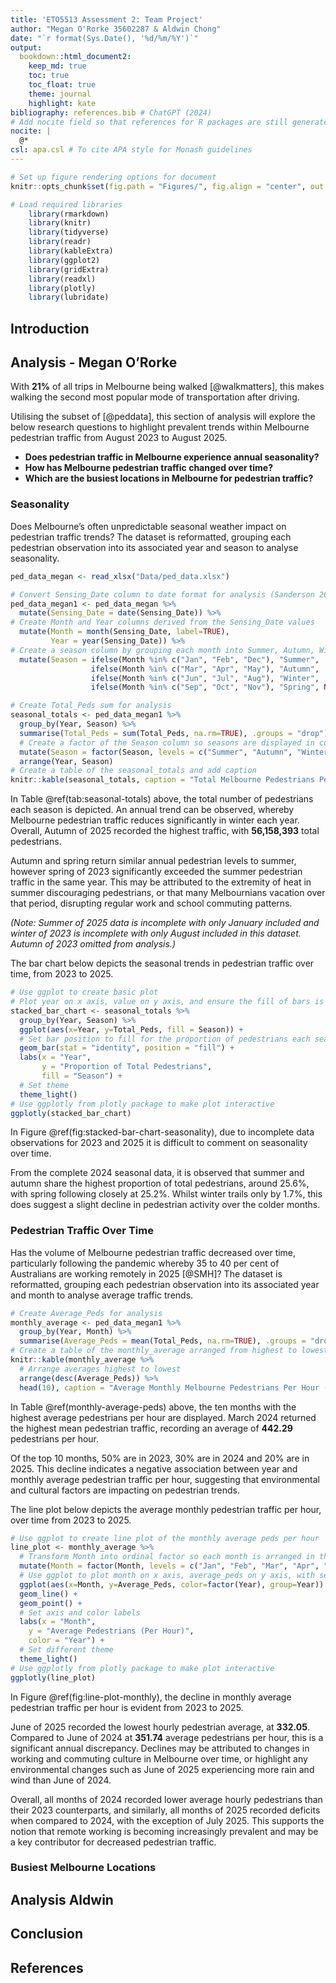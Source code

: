 ```yaml
---
title: 'ETO5513 Assessment 2: Team Project'
author: "Megan O'Rorke 35602287 & Aldwin Chong"
date: "`r format(Sys.Date(), '%d/%m/%Y')`"
output:
  bookdown::html_document2:
    keep_md: true
    toc: true
    toc_float: true
    theme: journal
    highlight: kate
bibliography: references.bib # ChatGPT (2024)
# Add nocite field so that references for R packages are still generated even though they are not explicitly cited in the report text
nocite: | 
  @*
csl: apa.csl # To cite APA style for Monash guidelines
---
```


```r
# Set up figure rendering options for document
knitr::opts_chunk$set(fig.path = "Figures/", fig.align = "center", out.width = "70%")
```

```r
# Load required libraries
    library(rmarkdown)
    library(knitr)
    library(tidyverse)
    library(readr)
    library(kableExtra)
    library(ggplot2)
    library(gridExtra)
    library(readxl)
    library(plotly)
    library(lubridate)
```

## Introduction

## Analysis - Megan O'Rorke

With **21%** of all trips in Melbourne being walked [@walkmatters], this makes walking the second most popular mode of transportation after driving.

Utilising the subset of [@peddata], this section of analysis will explore the below research questions to highlight prevalent trends within Melbourne pedestrian traffic from August 2023 to August 2025.

- **Does pedestrian traffic in Melbourne experience annual seasonality?**
- **How has Melbourne pedestrian traffic changed over time?** 
- **Which are the busiest locations in Melbourne for pedestrian traffic?**

### Seasonality

Does Melbourne's often unpredictable seasonal weather impact on pedestrian traffic trends? The dataset is reformatted, grouping each pedestrian observation into its associated year and season to analyse seasonality.

```r
ped_data_megan <- read_xlsx("Data/ped_data.xlsx")
```

```r
# Convert Sensing_Date column to date format for analysis (Sanderson 2024)
ped_data_megan1 <- ped_data_megan %>%
  mutate(Sensing_Date = date(Sensing_Date)) %>%
# Create Month and Year columns derived from the Sensing_Date values
  mutate(Month = month(Sensing_Date, label=TRUE), 
         Year = year(Sensing_Date)) %>%
# Create a season column by grouping each month into Summer, Autumn, Winter or Spring
  mutate(Season = ifelse(Month %in% c("Jan", "Feb", "Dec"), "Summer", 
                  ifelse(Month %in% c("Mar", "Apr", "May"), "Autumn", 
                  ifelse(Month %in% c("Jun", "Jul", "Aug"), "Winter", 
                  ifelse(Month %in% c("Sep", "Oct", "Nov"), "Spring", NA)))))
```

```r
# Create Total_Peds sum for analysis
seasonal_totals <- ped_data_megan1 %>%
  group_by(Year, Season) %>%
  summarise(Total_Peds = sum(Total_Peds, na.rm=TRUE), .groups = "drop") %>%
  # Create a factor of the Season column so seasons are displayed in correct order
  mutate(Season = factor(Season, levels = c("Summer", "Autumn", "Winter", "Spring"))) %>%
  arrange(Year, Season)
# Create a table of the seasonal_totals and add caption
knitr::kable(seasonal_totals, caption = "Total Melbourne Pedestrians Per Season (all sensor locations), 2023-2025")
```
In Table \@ref(tab:seasonal-totals) above, the total number of pedestrians each season is depicted. An annual trend can be observed, whereby Melbourne pedestrian traffic reduces significantly in winter each year. Overall, Autumn of 2025 recorded the highest traffic, with **56,158,393** total pedestrians.

Autumn and spring return similar annual pedestrian levels to summer, however spring of 2023 significantly exceeded the summer pedestrian traffic in the same year. This may be attributed to the extremity of heat in summer discouraging pedestrians, or that many Melbournians vacation over that period, disrupting regular work and school commuting patterns.

*(Note: Summer of 2025 data is incomplete with only January included and winter of 2023 is incomplete with only August included in this dataset. Autumn of 2023 omitted from analysis.)*

The bar chart below depicts the seasonal trends in pedestrian traffic over time, from 2023 to 2025.

```r
# Use ggplot to create basic plot
# Plot year on x axis, value on y axis, and ensure the fill of bars is set to each measure
stacked_bar_chart <- seasonal_totals %>%
  group_by(Year, Season) %>%
  ggplot(aes(x=Year, y=Total_Peds, fill = Season)) +
  # Set bar position to fill for the proportion of pedestrians each season
  geom_bar(stat = "identity", position = "fill") +
  labs(x = "Year", 
       y = "Proportion of Total Pedestrians",
       fill = "Season") +
  # Set theme
  theme_light()
# Use ggplotly from plotly package to make plot interactive
ggplotly(stacked_bar_chart)
```
In Figure \@ref(fig:stacked-bar-chart-seasonality), due to incomplete data observations for 2023 and 2025 it is difficult to comment on seasonality over time.

From the complete 2024 seasonal data, it is observed that summer and autumn share the highest proportion of total pedestrians, around 25.6%, with spring following closely at 25.2%. Whilst winter trails only by 1.7%, this does suggest a slight decline in pedestrian activity over the colder months.

### Pedestrian Traffic Over Time

Has the volume of Melbourne pedestrian traffic decreased over time, particularly following the pandemic whereby 35 to 40 per cent of Australians are working remotely in 2025 [@SMH]? The dataset is reformatted, grouping each pedestrian observation into its associated year and month to analyse average traffic trends.

```r
# Create Average_Peds for analysis
monthly_average <- ped_data_megan1 %>%
  group_by(Year, Month) %>%
  summarise(Average_Peds = mean(Total_Peds, na.rm=TRUE), .groups = "drop")
# Create a table of the monthly_average arranged from highest to lowest and add caption
knitr::kable(monthly_average %>% 
  # Arrange averages highest to lowest 
  arrange(desc(Average_Peds)) %>% 
  head(10), caption = "Average Monthly Melbourne Pedestrians Per Hour (all sensor locations), 2023-2025", digits = 2)
```
In Table \@ref(monthly-average-peds) above, the ten months with the highest average pedestrians per hour are displayed. March 2024 returned the highest mean pedestrian traffic, recording an average of **442.29** pedestrians per hour.

Of the top 10 months, 50% are in 2023, 30% are in 2024 and 20% are in 2025. This decline indicates a negative association between year and monthly average pedestrian traffic per hour, suggesting that environmental and cultural factors are impacting on pedestrian trends.

The line plot below depicts the average monthly pedestrian traffic per hour, over time from 2023 to 2025.

```r
# Use ggplot to create line plot of the monthly average peds per hour
line_plot <- monthly_average %>% 
  # Transform Month into ordinal factor so each month is arranged in the correct order on x axis
  mutate(Month = factor(Month, levels = c("Jan", "Feb", "Mar", "Apr", "May", "Jun", "Jul", "Aug", "Sep", "Oct", "Nov", "Dec"))) %>%
  # Use ggplot to plot month on x axis, average_peds on y axis, with separate lines for and colors for each year group
  ggplot(aes(x=Month, y=Average_Peds, color=factor(Year), group=Year)) +
  geom_line() +
  geom_point() +
  # Set axis and color labels
  labs(x = "Month",
    y = "Average Pedestrians (Per Hour)",
    color = "Year") +
  # Set different theme
  theme_light()
# Use ggplotly from plotly package to make plot interactive
ggplotly(line_plot)
```
In Figure \@ref(fig:line-plot-monthly), the decline in monthly average pedestrian traffic per hour is evident from 2023 to 2025.

June of 2025 recorded the lowest hourly pedestrian average, at **332.05**. Compared to June of 2024 at **351.74** average pedestrians per hour, this is a significant annual discrepancy. Declines may be attributed to changes in working and commuting culture in Melbourne over time, or highlight any environmental changes such as June of 2025 experiencing more rain and wind than June of 2024. 

Overall, all months of 2024 recorded lower average hourly pedestrians than their 2023 counterparts, and similarly, all months of 2025 recorded deficits when compared to 2024, with the exception of July 2025. This supports the notion that remote working is becoming increasingly prevalent and may be a key contributor for decreased pedestrian traffic.

### Busiest Melbourne Locations

## Analysis Aldwin

## Conclusion

## References
